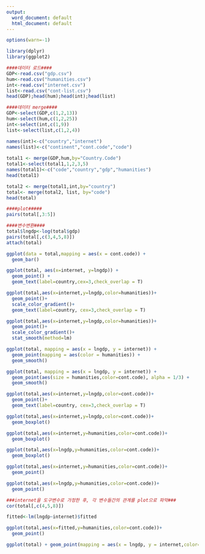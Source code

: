 ```yaml
---
output:
  word_document: default
  html_document: default
---
```



```r
options(warn=-1)
```

```r
library(dplyr)
library(ggplot2)
```

```r
####데이터 로드####
GDP<-read.csv("gdp.csv")
hum<-read.csv("humanities.csv")
int<-read.csv("internet.csv")
list<-read.csv("cont-list.csv")
head(GDP);head(hum);head(int);head(list)
```

```r
####데이터 merge####
GDP<-select(GDP,c(1,2,13))
hum<-select(hum,c(1,2,25))
int<-select(int,c(1,9))
list<-select(list,c(1,2,4))

names(int)<-c("country","internet")
names(list)<-c("continent","cont.code","code")
  
total1 <- merge(GDP,hum,by="Country.Code")
total1<-select(total1,1,2,3,5)
names(total1)<-c("code","country","gdp","humanities")
head(total1)

total2 <- merge(total1,int,by="country")
total<- merge(total2, list, by="code")
head(total)
```

```r
####plot#####
pairs(total[,3:5])
```

```r
####변수변환####
total$lngdp<-log(total$gdp)
pairs(total[,c(3,4,5,8)])
attach(total)
```

```r
ggplot(data = total,mapping = aes(x = cont.code)) + 
  geom_bar()
```

```r
ggplot(total, aes(x=internet, y=lngdp)) +
  geom_point() + 
  geom_text(label=country,cex=3,check_overlap = T)
```

```r
ggplot(total,aes(x=internet,y=lngdp,color=humanities))+
  geom_point()+
  scale_color_gradient()+
  geom_text(label=country, cex=3,check_overlap = T)
```

```r
ggplot(total,aes(x=internet,y=lngdp,color=humanities))+
  geom_point()+
  scale_color_gradient()+
  stat_smooth(method=lm) 
```
```r
ggplot(total, mapping = aes(x = lngdp, y = internet)) + 
  geom_point(mapping = aes(color = humanities)) + 
  geom_smooth()
```
```r
ggplot(total, mapping = aes(x = lngdp, y = internet)) + 
  geom_point(aes(size = humanities,color=cont.code), alpha = 1/3) + 
  geom_smooth()
```

```r
ggplot(total,aes(x=internet,y=lngdp,color=cont.code))+
  geom_point()+
  geom_text(label=country, cex=3,check_overlap = T)
```

```r
ggplot(total,aes(x=internet,y=lngdp,color=cont.code))+
  geom_boxplot()
```

```r
ggplot(total,aes(x=internet,y=humanities,color=cont.code))+
  geom_boxplot()
```

```r
ggplot(total,aes(x=lngdp,y=humanities,color=cont.code))+
  geom_boxplot()
```

```r
ggplot(total,aes(x=internet,y=humanities,color=cont.code))+
  geom_point()
```

```r
ggplot(total,aes(x=lngdp,y=humanities,color=cont.code))+
  geom_point()
```

```r
###internet을 도구변수로 가정한 후, 각 변수들간의 관계를 plot으로 파악###
cor(total[,c(4,5,8)])
```

```r
fitted<-lm(lngdp~internet)$fitted
```

```r
ggplot(total,aes(x=fitted,y=humanities,color=cont.code))+
  geom_point()
```

```r
ggplot(total) + geom_point(mapping = aes(x = lngdp, y = internet,color=humanities)) + facet_wrap(~ cont.code, nrow = 2)
```